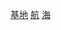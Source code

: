 {{GeoGroupTemplate}}

{{commons category|United States Marine Corps air stations}}

[[Category:美國海軍陸戰隊航空兵|基地]]
[[Category:美國海軍陸戰隊基地|航]]
[[Category:美國軍用機場|海]]
